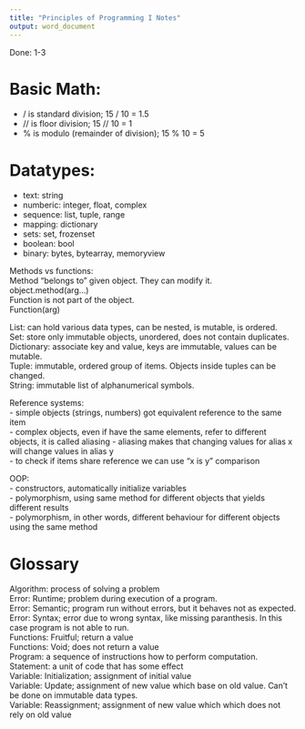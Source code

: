 ```yaml
---
title: "Principles of Programming I Notes"
output: word_document
---
```

Done: 1-3  


# Basic Math:  
  
- / is standard division; 15 / 10 = 1.5  
- // is floor division; 15 // 10 = 1  
- % is modulo (remainder of division); 15 % 10 = 5  

# Datatypes:  

- text: string  
- numberic: integer, float, complex  
- sequence: list, tuple, range  
- mapping: dictionary  
- sets: set, frozenset  
- boolean: bool  
- binary: bytes, bytearray, memoryview  

Methods vs functions:  
Method "belongs to" given object. They can modify it.  
object.method(arg...)  
Function is not part of the object.  
Function(arg)  

List: can hold various data types, can be nested, is mutable, is ordered.  
Set: store only immutable objects, unordered, does not contain duplicates.  
Dictionary: associate key and value, keys are immutable, values can be mutable.  
Tuple: immutable, ordered group of items. Objects inside tuples can be changed.  
String: immutable list of alphanumerical symbols. 

Reference systems:  
- simple objects (strings, numbers) got equivalent reference to the same item  
- complex objects, even if have the same elements, refer to different objects, it is called aliasing
- aliasing makes that changing values for alias x will change values in alias y  
- to check if items share reference we can use "x is y" comparison  

OOP:  
- constructors, automatically initialize variables  
- polymorphism, using same method for different objects that yields different results  
- polymorphism, in other words, different behaviour for different objects using the same method

\newpage
# Glossary   
Algorithm: process of solving a problem  
Error: Runtime; problem during execution of a program.   
Error: Semantic; program run without errors, but it behaves not as expected.   
Error: Syntax; error due to wrong syntax, like missing paranthesis. In this case program is not able to run.  
Functions: Fruitful; return a value  
Functions: Void; does not return a value  
Program: a sequence of instructions how to perform computation.  
Statement: a unit of code that has some effect  
Variable: Initialization; assignment of initial value  
Variable: Update; assignment of new value which base on old value. Can't be done on immutable data types.    
Variable: Reassignment; assignment of new value which which does not rely on old value  
